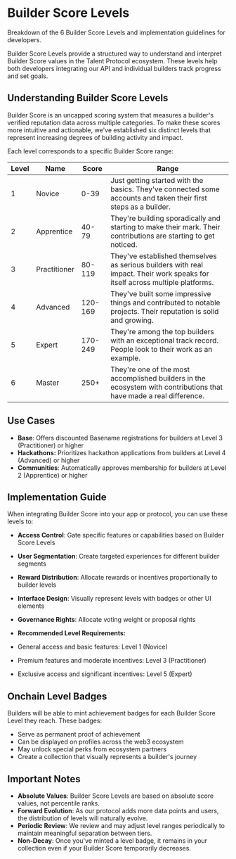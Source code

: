 # Builder Score Levels

Breakdown of the 6 Builder Score Levels and implementation guidelines for developers.

Builder Score Levels provide a structured way to understand and interpret Builder Score values in the Talent Protocol ecosystem. These levels help both developers integrating our API and individual builders track progress and set goals.

## Understanding Builder Score Levels

Builder Score is an uncapped scoring system that measures a builder's verified reputation data across multiple categories. To make these scores more intuitive and actionable, we've established six distinct levels that represent increasing degrees of building activity and impact.

Each level corresponds to a specific Builder Score range:

| Level | Name         | Score   | Range                                                                                                                        |
| ----- | ------------ | ------- | ---------------------------------------------------------------------------------------------------------------------------- |
| 1     | Novice       | 0-39    | Just getting started with the basics. They've connected some accounts and taken their first steps as a builder.              |
| 2     | Apprentice   | 40-79   | They're building sporadically and starting to make their mark. Their contributions are starting to get noticed.              |
| 3     | Practitioner | 80-119  | They've established themselves as serious builders with real impact. Their work speaks for itself across multiple platforms. |
| 4     | Advanced     | 120-169 | They've built some impressive things and contributed to notable projects. Their reputation is solid and growing.             |
| 5     | Expert       | 170-249 | They're among the top builders with an exceptional track record. People look to their work as an example.                    |
| 6     | Master       | 250+    | They're one of the most accomplished builders in the ecosystem with contributions that have made a real difference.          |

## Use Cases

- **Base**: Offers discounted Basename registrations for builders at Level 3 (Practitioner) or higher
- **Hackathons:** Prioritizes hackathon applications from builders at Level 4 (Advanced) or higher
- **Communities**: Automatically approves membership for builders at Level 2 (Apprentice) or higher

## Implementation Guide

When integrating Builder Score into your app or protocol, you can use these levels to:

- **Access Control**: Gate specific features or capabilities based on Builder Score Levels
- **User Segmentation**: Create targeted experiences for different builder segments
- **Reward Distribution**: Allocate rewards or incentives proportionally to builder levels
- **Interface Design**: Visually represent levels with badges or other UI elements
- **Governance Rights**: Allocate voting weight or proposal rights
- **Recommended Level Requirements:**

- General access and basic features: Level 1 (Novice)
- Premium features and moderate incentives: Level 3 (Practitioner)
- Exclusive access and significant incentives: Level 5 (Expert)

## Onchain Level Badges

Builders will be able to mint achievement badges for each Builder Score Level they reach. These badges:

- Serve as permanent proof of achievement
- Can be displayed on profiles across the web3 ecosystem
- May unlock special perks from ecosystem partners
- Create a collection that visually represents a builder's journey

## Important Notes

- **Absolute Values**: Builder Score Levels are based on absolute score values, not percentile ranks.
- **Forward Evolution**: As our protocol adds more data points and users, the distribution of levels will naturally evolve.
- **Periodic Review**: We review and may adjust level ranges periodically to maintain meaningful separation between tiers.
- **Non-Decay**: Once you've minted a level badge, it remains in your collection even if your Builder Score temporarily decreases.
